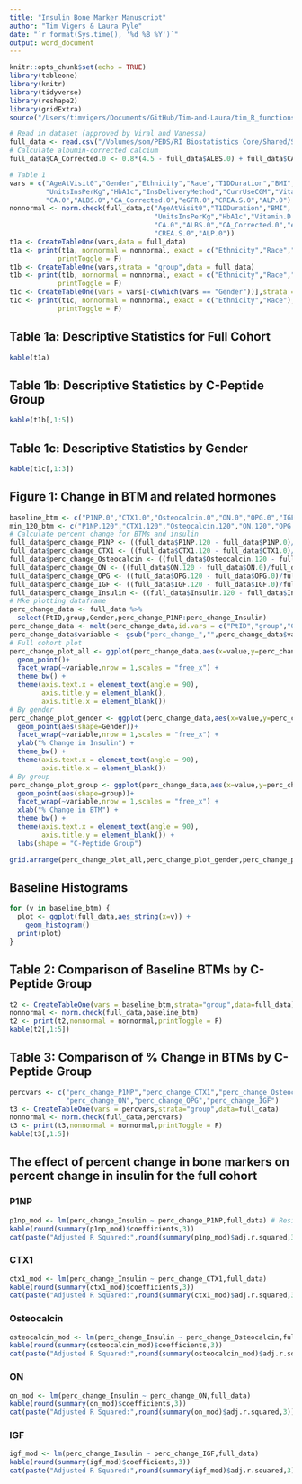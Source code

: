 ```yaml
---
title: "Insulin Bone Marker Manuscript"
author: "Tim Vigers & Laura Pyle"
date: "`r format(Sys.time(), '%d %B %Y')`"
output: word_document
---
```


```r
knitr::opts_chunk$set(echo = TRUE)
library(tableone)
library(knitr)
library(tidyverse)
library(reshape2)
library(gridExtra)
source("/Users/timvigers/Documents/GitHub/Tim-and-Laura/tim_R_functions.R")
```

```r
# Read in dataset (approved by Viral and Vanessa)
full_data <- read.csv("/Volumes/som/PEDS/RI Biostatistics Core/Shared/Shared Projects/Laura/BDC/Projects/Viral Shah/Insulin bone marker/Manuscript/Data_Cleaned/full_data.csv")
# Calculate albumin-corrected calcium
full_data$CA_Corrected.0 <- 0.8*(4.5 - full_data$ALBS.0) + full_data$CA.0
```

```r
# Table 1
vars = c("AgeAtVisit0","Gender","Ethnicity","Race","T1DDuration","BMI",
         "UnitsInsPerKg","HbA1c","InsDeliveryMethod","CurrUseCGM","Vitamin.D.0",
         "CA.0","ALBS.0","CA_Corrected.0","eGFR.0","CREA.S.0","ALP.0")
nonnormal <- norm.check(full_data,c("AgeAtVisit0","T1DDuration","BMI",
                                    "UnitsInsPerKg","HbA1c","Vitamin.D.0",
                                    "CA.0","ALBS.0","CA_Corrected.0","eGFR.0",
                                    "CREA.S.0","ALP.0"))
t1a <- CreateTableOne(vars,data = full_data)
t1a <- print(t1a, nonnormal = nonnormal, exact = c("Ethnicity","Race","CurrUseCGM"),
            printToggle = F)
t1b <- CreateTableOne(vars,strata = "group",data = full_data)
t1b <- print(t1b, nonnormal = nonnormal, exact = c("Ethnicity","Race","CurrUseCGM"),
            printToggle = F)
t1c <- CreateTableOne(vars = vars[-c(which(vars == "Gender"))],strata = "Gender",data = full_data)
t1c <- print(t1c, nonnormal = nonnormal, exact = c("Ethnicity","Race"),
            printToggle = F)
```

## Table 1a: Descriptive Statistics for Full Cohort

```r
kable(t1a)
```

## Table 1b: Descriptive Statistics by C-Peptide Group

```r
kable(t1b[,1:5])
```

## Table 1c: Descriptive Statistics by Gender

```r
kable(t1c[,1:3])
```

## Figure 1: Change in BTM and related hormones

```r
baseline_btm <- c("P1NP.0","CTX1.0","Osteocalcin.0","ON.0","OPG.0","IGF.0")
min_120_btm <- c("P1NP.120","CTX1.120","Osteocalcin.120","ON.120","OPG.120","IGF.120")
# Calculate percent change for BTMs and insulin
full_data$perc_change_P1NP <- ((full_data$P1NP.120 - full_data$P1NP.0)/full_data$P1NP.0)*100
full_data$perc_change_CTX1 <- ((full_data$CTX1.120 - full_data$CTX1.0)/full_data$CTX1.0)*100
full_data$perc_change_Osteocalcin <- ((full_data$Osteocalcin.120 - full_data$Osteocalcin.0)/full_data$Osteocalcin.0)*100
full_data$perc_change_ON <- ((full_data$ON.120 - full_data$ON.0)/full_data$ON.0)*100
full_data$perc_change_OPG <- ((full_data$OPG.120 - full_data$OPG.0)/full_data$OPG.0)*100
full_data$perc_change_IGF <- ((full_data$IGF.120 - full_data$IGF.0)/full_data$IGF.0)*100
full_data$perc_change_Insulin <- ((full_data$Insulin.120 - full_data$Insulin.0)/full_data$Insulin.0)*100
# Mke plotting dataframe
perc_change_data <- full_data %>%
  select(PtID,group,Gender,perc_change_P1NP:perc_change_Insulin)
perc_change_data <- melt(perc_change_data,id.vars = c("PtID","group","Gender","perc_change_Insulin"))
perc_change_data$variable <- gsub("perc_change_","",perc_change_data$variable)
# Full cohort plot
perc_change_plot_all <- ggplot(perc_change_data,aes(x=value,y=perc_change_Insulin)) + 
  geom_point()+
  facet_wrap(~variable,nrow = 1,scales = "free_x") +
  theme_bw() + 
  theme(axis.text.x = element_text(angle = 90),
        axis.title.y = element_blank(),
        axis.title.x = element_blank())
# By gender
perc_change_plot_gender <- ggplot(perc_change_data,aes(x=value,y=perc_change_Insulin)) + 
  geom_point(aes(shape=Gender))+
  facet_wrap(~variable,nrow = 1,scales = "free_x") +
  ylab("% Change in Insulin") +
  theme_bw() + 
  theme(axis.text.x = element_text(angle = 90),
        axis.title.x = element_blank())
# By group
perc_change_plot_group <- ggplot(perc_change_data,aes(x=value,y=perc_change_Insulin)) + 
  geom_point(aes(shape=group))+
  facet_wrap(~variable,nrow = 1,scales = "free_x") +
  xlab("% Change in BTM") +
  theme_bw() + 
  theme(axis.text.x = element_text(angle = 90),
        axis.title.y = element_blank()) +
  labs(shape = "C-Peptide Group")
```

```r
grid.arrange(perc_change_plot_all,perc_change_plot_gender,perc_change_plot_group, nrow = 3)
```

## Baseline Histograms

```r
for (v in baseline_btm) {
  plot <- ggplot(full_data,aes_string(x=v)) +
    geom_histogram()
  print(plot)
}
```

## Table 2: Comparison of Baseline BTMs by C-Peptide Group

```r
t2 <- CreateTableOne(vars = baseline_btm,strata="group",data=full_data)
nonnormal <- norm.check(full_data,baseline_btm)
t2 <- print(t2,nonnormal = nonnormal,printToggle = F)
kable(t2[,1:5])
```

## Table 3: Comparison of % Change in BTMs by C-Peptide Group

```r
percvars <- c("perc_change_P1NP","perc_change_CTX1","perc_change_Osteocalcin",
              "perc_change_ON","perc_change_OPG","perc_change_IGF")
t3 <- CreateTableOne(vars = percvars,strata="group",data=full_data)
nonnormal <- norm.check(full_data,percvars)
t3 <- print(t3,nonnormal = nonnormal,printToggle = F)
kable(t3[,1:5])
```

## The effect of percent change in bone markers on percent change in insulin for the full cohort

### P1NP

```r
p1np_mod <- lm(perc_change_Insulin ~ perc_change_P1NP,full_data) # Residuals are not great. Looked at without row 52 (high P1NP % change) and log transformed, still not significant.
kable(round(summary(p1np_mod)$coefficients,3))
cat(paste("Adjusted R Squared:",round(summary(p1np_mod)$adj.r.squared,3)))
```

### CTX1

```r
ctx1_mod <- lm(perc_change_Insulin ~ perc_change_CTX1,full_data)
kable(round(summary(ctx1_mod)$coefficients,3))
cat(paste("Adjusted R Squared:",round(summary(ctx1_mod)$adj.r.squared,3)))
```

### Osteocalcin

```r
osteocalcin_mod <- lm(perc_change_Insulin ~ perc_change_Osteocalcin,full_data) 
kable(round(summary(osteocalcin_mod)$coefficients,3))
cat(paste("Adjusted R Squared:",round(summary(osteocalcin_mod)$adj.r.squared,3)))
```

### ON

```r
on_mod <- lm(perc_change_Insulin ~ perc_change_ON,full_data) 
kable(round(summary(on_mod)$coefficients,3))
cat(paste("Adjusted R Squared:",round(summary(on_mod)$adj.r.squared,3)))
```

### IGF

```r
igf_mod <- lm(perc_change_Insulin ~ perc_change_IGF,full_data) 
kable(round(summary(igf_mod)$coefficients,3))
cat(paste("Adjusted R Squared:",round(summary(igf_mod)$adj.r.squared,3)))
```